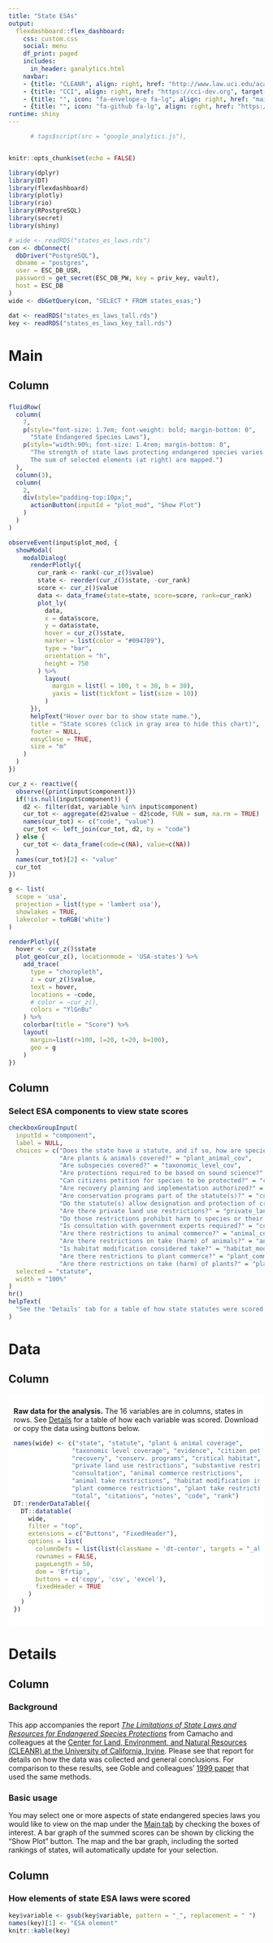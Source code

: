 ```yaml
---
title: "State ESAs"
output:
  flexdashboard::flex_dashboard:
    css: custom.css
    social: menu
    df_print: paged
    includes:
      in_header: ganalytics.html
    navbar:
    - {title: "CLEANR", align: right, href: "http://www.law.uci.edu/academics/centers/cleanr/", target: "_blank"}
    - {title: "CCI", align: right, href: "https://cci-dev.org", target: "_blank"}
    - {title: "", icon: "fa-envelope-o fa-lg", align: right, href: "mailto:esa@defenders.org?subject=State ESA app"}
    - {title: "", icon: "fa-github fa-lg", align: right, href: "https://github.com/Defenders-ESC/state-ESAs"}
runtime: shiny
---
```


```r
      # tags$script(src = "google_analytics.js"),


knitr::opts_chunk$set(echo = FALSE)

library(dplyr)
library(DT)
library(flexdashboard)
library(plotly)
library(rio)
library(RPostgreSQL)
library(secret)
library(shiny)

# wide <- readRDS("states_es_laws.rds")
con <- dbConnect(
  dbDriver("PostgreSQL"), 
  dbname = "postgres", 
  user = ESC_DB_USR, 
  password = get_secret(ESC_DB_PW, key = priv_key, vault), 
  host = ESC_DB
)
wide <- dbGetQuery(con, "SELECT * FROM states_esas;")

dat <- readRDS("states_es_laws_tall.rds")
key <- readRDS("states_es_laws_key_tall.rds")
```

Main
=======================================================================

Column {data-width=750}
-----------------------------------------------------------------------

### 

```r
fluidRow(
  column(
    7,
    p(style="font-size: 1.7em; font-weight: bold; margin-bottom: 0",
      "State Endangered Species Laws"),
    p(style="width:90%; font-size: 1.4rem; margin-bottom: 0",
      "The strength of state laws protecting endangered species varies widely.
      The sum of selected elements (at right) are mapped.")
  ),
  column(3),
  column(
    2,
    div(style="padding-top:10px;",
      actionButton(inputId = "plot_mod", "Show Plot")
    )
  )
)
```

```r
observeEvent(input$plot_mod, { 
  showModal(
    modalDialog(
      renderPlotly({
        cur_rank <- rank(-cur_z()$value)
        state <- reorder(cur_z()$state, -cur_rank)
        score <- cur_z()$value
        data <- data_frame(state=state, score=score, rank=cur_rank)
        plot_ly(
          data,
          x = data$score,
          y = data$state,
          hover = cur_z()$state,
          marker = list(color = "#094789"),
          type = "bar",
          orientation = "h",
          height = 750
        ) %>%
          layout(
            margin = list(l = 100, t = 30, b = 30),
            yaxis = list(tickfont = list(size = 10))
          )
      }),
      helpText("Hover over bar to show state name."),
      title = "State scores (click in gray area to hide this chart)",
      footer = NULL,
      easyClose = TRUE,
      size = "m"
    )
  )
})
```

```r
cur_z <- reactive({ 
  observe({print(input$component)})
  if(!is.null(input$component)) {
    d2 <- filter(dat, variable %in% input$component)
    cur_tot <- aggregate(d2$value ~ d2$code, FUN = sum, na.rm = TRUE)
    names(cur_tot) <- c("code", "value")
    cur_tot <- left_join(cur_tot, d2, by = "code")
  } else {
    cur_tot <- data_frame(code=c(NA), value=c(NA))
  }
  names(cur_tot)[2] <- "value"
  cur_tot
})

g <- list(
  scope = 'usa',
  projection = list(type = 'lambert usa'),
  showlakes = TRUE,
  lakecolor = toRGB('white')
)

renderPlotly({
  hover <- cur_z()$state
  plot_geo(cur_z(), locationmode = 'USA-states') %>%
    add_trace(
      type = "choropleth",
      z = cur_z()$value,
      text = hover,
      locations = ~code,
      # color = ~cur_z(), 
      colors = "YlGnBu"
    ) %>%
    colorbar(title = "Score") %>%
    layout(
      margin=list(r=100, l=20, t=20, b=100),
      geo = g
    )
})
```

Column {data-width=250}
-----------------------------------------------------------------------

### Select ESA components to view state scores

```r
checkboxGroupInput(
  inputId = "component",
  label = NULL,
  choices = c("Does the state have a statute, and if so, how are species covered?" = "statute", 
              "Are plants & animals covered?" = "plant_animal_cov", 
              "Are subspecies covered?" = "taxonomic_level_cov", 
              "Are protections required to be based on sound science?" = "evidence", 
              "Can citizens petition for species to be protected?" = "citizen_petition", 
              "Are recovery planning and implementation authorized?" = "recovery", 
              "Are conservation programs part of the statute(s)?" = "conserv_programs", 
              "Do the statute(s) allow designation and protection of critical habitat?" = "critical_habitat",
              "Are there private land use restrictions?" = "private_land_restrictions", 
              "Do those restrictions prohibit harm to species or their habitats?" = "substantive_restrictions",
              "Is consultation with government experts required?" = "consultation", 
              "Are there restrictions to animal commerce?" = "animal_commerce_restrictions", 
              "Are there restrictions on take (harm) of animals?" = "animal_take_restrictions", 
              "Is habitat modification considered take?" = "habitat_mod_take", 
              "Are there restrictions to plant commerce?" = "plant_commerce_restrictions", 
              "Are there restrictions on take (harm) of plants?" = "plant_take_restrictions"),
  selected = "statute",
  width = "100%"
)
hr()
helpText(
  "See the 'Details' tab for a table of how state statutes were scored."
)

```

Data
=======================================================================

Column {data-width=1000}
-----------------------------------------------------------------------

<div style="background: white; padding: 10px">

__Raw data for the analysis.__ The 16 variables are in columns, states in rows. See [Details](https://cci-dev.org/shiny/open/state_ESAs/#section-details) for a table of how each variable was scored. Download or copy the data using buttons below.

```r
names(wide) <- c("state", "statute", "plant & animal coverage", 
                "taxonomic level coverage", "evidence", "citizen petition", 
                "recovery", "conserv. programs", "critical habitat",            
                "private land use restrictions", "substantive restrictions", 
                "consultation", "animal commerce restrictions", 
                "animal take restrictions", "habitat modification is take", 
                "plant commerce restrictions", "plant take restrictions",      
                "total", "citations", "notes", "code", "rank")  
DT::renderDataTable({
  DT::datatable(
    wide,
    filter = "top",
    extensions = c("Buttons", "FixedHeader"),
    options = list(
      columnDefs = list(list(className = 'dt-center', targets = "_all")),
      rownames = FALSE,
      pageLength = 50,
      dom = 'Bfrtip',
      buttons = c('copy', 'csv', 'excel'),
      fixedHeader = TRUE
    )
  )
})
```

</div>

Details
=======================================================================

Column {data-width=300}
-----------------------------------------------------------------------

### Background

This app accompanies the report [_The Limitations of State Laws and Resources for Endangered Species Protections_](http://www.law.uci.edu/academics/centers/cleanr/news-pdfs/cleanr-esa-report-final.pdf) from Camacho and colleagues at the [Center for Land, Environment, and  Natural Resources (CLEANR) at the University of California, Irvine](http://www.law.uci.edu/academics/centers/cleanr/). Please see that report for details on how the data was collected and general conclusions. For comparison to these results, see Goble and colleagues' [1999 paper](https://www.researchgate.net/profile/Dale_Goble/publication/222467583_Local_and_national_protection_of_endangered_species_An_assessment/links/0912f5112726bab0eb000000/Local-and-national-protection-of-endangered-species-An-assessment.pdf) that used the same methods.

### Basic usage

You may select one or more aspects of state endangered species laws you would like to view on the map under the [Main tab](https://cci-dev.org/shiny/open/state_ESAs/#section-main) by checking the boxes of interest. A bar graph of the summed scores can be shown by clicking the "Show Plot" button. The map and the bar graph, including the sorted rankings of states, will automatically update for your selection.


Column {data-width=700}
-----------------------------------------------------------------------

### How elements of state ESA laws were scored

```r
key$variable <- gsub(key$variable, pattern = "_", replacement = " ")
names(key)[1] <- "ESA element"
knitr::kable(key)
```
